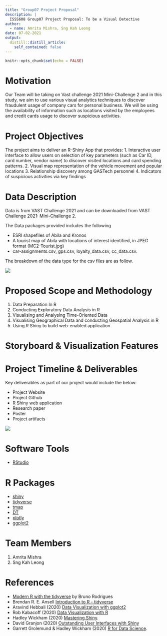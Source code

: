 ```yaml
---
title: "Group07 Project Proposal"
description: |
  ISSS608 Group07 Project Proposal: To be a Visual Detective
author:
  - name: Amrita Mishra, Sng Kah Leong
date: 07-02-2021
output:
  distill::distill_article:
    self_contained: false
---
```



```r
knitr::opts_chunk$set(echo = FALSE)
```

# Motivation

Our Team will be taking on Vast challenge 2021 Mini-Challenge 2 and in this study, we aim to use various visual analytics techniques to discover fraudulent usage of company cars for personal business. We will be using the availability of information such as locations visited by the employees and credit cards usage to discover suspicious activities.

# Project Objectives

The project aims to deliver an R-Shiny App that provides:
1.	Interactive user interface to allow users on selection of key parameters (such as Car ID, card number, vendor name) to discover visited locations and card spending patterns.
2.	Visual map representation of the vehicle movement and popular locations
3.	Relationship discovery among GASTech personnel
4.	Indicators of suspicious activities via key findings

# Data Description
Data is from VAST Challenge 2021 and can be downloaded from VAST Challenge 2021: Mini-Challenge 2.

The Data packages provided includes the following

*  ESRI shapefiles of Abila and Kronos
*  A tourist map of Abila with locations of interest identified, in JPEG format (MC2-Tourist.jpg)
*  car-assignments.csv, gps.csv, loyalty_data.csv, cc_data.csv. 

The breakdown of the data type for the csv files are as follow.

![](img/Data Description.png)

# Proposed Scope and Methodology

1.	Data Preparation In R
2.	Conducting Exploratory Data Analysis in R
3.	Visualising and Analysing Time-Oriented Data
4.	Visualising Geographical Data and conducting Geospatial Analysis in R
5.	Using R Shiny to build web-enabled application

# Storyboard & Visualization Features

# Project Timeline & Deliverables 
Key deliverables as part of our project would include the below:

*  Project Website
*  Project Github
*  R Shiny web application
*  Research paper
*  Poster
*  Project artifacts

![](img/Schedule.png)

# Software Tools
* [RStudio](https://rstudio.com/)

# R Packages
*  [shiny](https://shiny.rstudio.com)
*  [tidyverse](https://www.tidyverse.org)
*  [tmap](https://cran.r-project.org/web/packages/tmap)
*  [DT](https://cran.r-project.org/web/packages/DT)
*  [plotly](https://cran.r-project.org/web/packages/plotly)
*  [ggplot2](https://cran.r-project.org/web/packages/ggplot2/index.html)

# Team Members

1. Amrita Mishra
2. Sng Kah Leong

# References

* [Modern R with the tidyverse](https://b-rodrigues.github.io/modern_R/) by Bruno Rodrigues
* Brendan R. E. Ansell [Introduction to R - tidyverse](https://bookdown.org/ansellbr/WEHI_tidyR_course_book/)
* Aravind Hebbali (2020) [Data Visualization with ggplot2](https://viz-ggplot2.rsquaredacademy.com/index.html)
* Rob Kabacoff (2020) [Data Visualization with R](https://rkabacoff.github.io/datavis/)
* Hadley Wickham (2020) [Mastering Shiny](https://mastering-shiny.org/). 
* David Granjon (2020) [Outstanding User Interfaces with Shiny](https://unleash-shiny.rinterface.com/index.html)
* Garrett Grolemund & Hadley Wickham (2020) [R for Data Science](https://r4ds.had.co.nz/).


